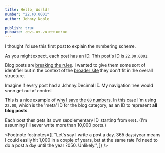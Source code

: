 ```yaml
---
title: Hello, World!
number: "22.00.0001"
author: Johnny Noble

publish: true
pubDate: 2023-05-28T00:00:00
---
```



I thought I'd use this first post to explain the numbering scheme.

As you might expect, each post has an ID. This post's ID is `22.00.0001`.

Blog posts are [breaking the rules](/10-19-concepts/12-advanced/12.02-exceptions-to-the-rules/). I wanted to give them some sort of identifier but in the context of the [broader site](/) they don't fit in the overall structure.

Imagine if every post had a Johnny.Decimal ID. My navigation tree would soon get out of control.

This is a nice example of [why I save the `00` numbers](/10-19-concepts/12-advanced/12.03-what-about-00-09/). In this case I'm using `22.00`, which is the 'meta' ID for the blog category, as an ID to represent **all blog posts**.

Each post then gets its own supplementary ID, starting from `0001`. (I'm assuming I'll never write more than 10,000 posts.)<FootRef n={1} />

<Footnote
  footnotes={[
    "Let's say I write a post a day. 365 days/year means I could easily hit 1,000 in a couple of years, but at the same rate I'd need to do a post a day until the year 2050. Unlikely.",
  ]}
/>
